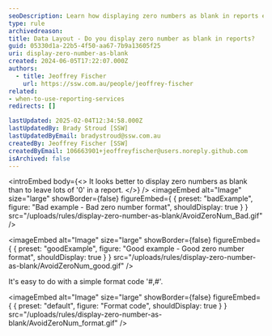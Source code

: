 ```yaml
---
seoDescription: Learn how displaying zero numbers as blank in reports enhances readability using formats like '#,#' for cleaner data presentation.
type: rule
archivedreason:
title: Data Layout - Do you display zero number as blank in reports?
guid: 05330d1a-22b5-4f50-aa67-7b9a13605f25
uri: display-zero-number-as-blank
created: 2024-06-05T17:22:07.000Z
authors:
  - title: Jeoffrey Fischer
    url: https://ssw.com.au/people/jeoffrey-fischer
related:
- when-to-use-reporting-services
redirects: []

lastUpdated: 2025-02-04T12:34:58.000Z
lastUpdatedBy: Brady Stroud [SSW]
lastUpdatedByEmail: bradystroud@ssw.com.au
createdBy: Jeoffrey Fischer [SSW]
createdByEmail: 106663901+jeoffreyfischer@users.noreply.github.com
isArchived: false
---
```


<introEmbed
  body={<>
It looks better to display zero numbers as blank than to leave lots of '0' in a report.
  </>}
/>
<imageEmbed
  alt="Image"
  size="large"
  showBorder={false}
  figureEmbed={ {
    preset: "badExample",
    figure: "Bad example - Bad zero number format",
    shouldDisplay: true
  } }
  src="/uploads/rules/display-zero-number-as-blank/AvoidZeroNum_Bad.gif"
/>

<imageEmbed
  alt="Image"
  size="large"
  showBorder={false}
  figureEmbed={ {
    preset: "goodExample",
    figure: "Good example - Good zero number format",
    shouldDisplay: true
  } }
  src="/uploads/rules/display-zero-number-as-blank/AvoidZeroNum_good.gif"
/>

It's easy to do with a simple format code '#,#'.


<imageEmbed
  alt="Image"
  size="large"
  showBorder={false}
  figureEmbed={ {
    preset: "default",
    figure: "Format code",
    shouldDisplay: true
  } }
  src="/uploads/rules/display-zero-number-as-blank/AvoidZeroNum_format.gif"
/>
